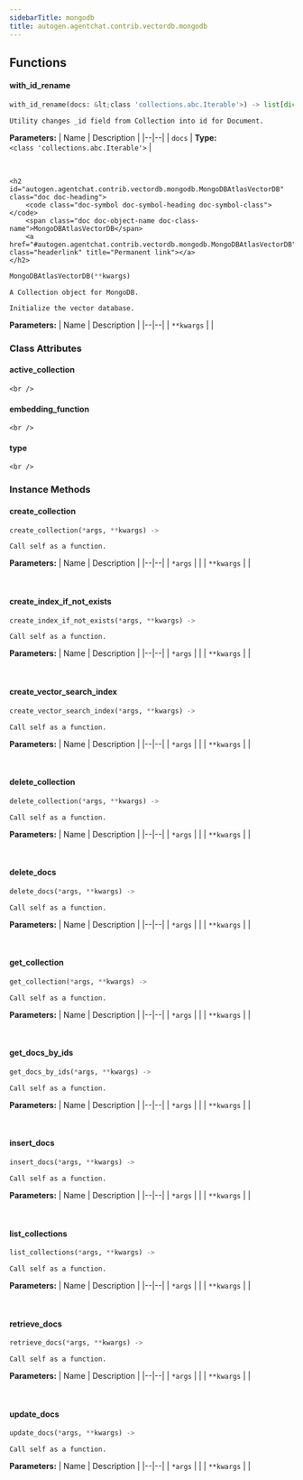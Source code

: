 ```yaml
---
sidebarTitle: mongodb
title: autogen.agentchat.contrib.vectordb.mongodb
---
```


## Functions

<code class="doc-symbol doc-symbol-heading doc-symbol-function"></code>
#### with_id_rename
<a href="#autogen.agentchat.contrib.vectordb.mongodb..with_id_rename" class="headerlink" title="Permanent link"></a>

```python
with_id_rename(docs: &lt;class 'collections.abc.Iterable'>) -> list[dict[str, typing.Any]]
```

    Utility changes _id field from Collection into id for Document.

<b>Parameters:</b>
| Name | Description |
|--|--|
| `docs` | **Type:** `<class 'collections.abc.Iterable'>` |

<br />

    <h2 id="autogen.agentchat.contrib.vectordb.mongodb.MongoDBAtlasVectorDB" class="doc doc-heading">
        <code class="doc-symbol doc-symbol-heading doc-symbol-class"></code>
        <span class="doc doc-object-name doc-class-name">MongoDBAtlasVectorDB</span>
        <a href="#autogen.agentchat.contrib.vectordb.mongodb.MongoDBAtlasVectorDB" class="headerlink" title="Permanent link"></a>
    </h2>

```python
MongoDBAtlasVectorDB(**kwargs)
```

    A Collection object for MongoDB.
    
    Initialize the vector database.

<b>Parameters:</b>
| Name | Description |
|--|--|
| `**kwargs` |  |

### Class Attributes

<code class="doc-symbol doc-symbol-heading doc-symbol-attribute"></code>
#### active_collection
<a href="#autogen.agentchat.contrib.vectordb.mongodb.MongoDBAtlasVectorDB.active_collection" class="headerlink" title="Permanent link"></a>

    <br />

<code class="doc-symbol doc-symbol-heading doc-symbol-attribute"></code>
#### embedding_function
<a href="#autogen.agentchat.contrib.vectordb.mongodb.MongoDBAtlasVectorDB.embedding_function" class="headerlink" title="Permanent link"></a>

    <br />

<code class="doc-symbol doc-symbol-heading doc-symbol-attribute"></code>
#### type
<a href="#autogen.agentchat.contrib.vectordb.mongodb.MongoDBAtlasVectorDB.type" class="headerlink" title="Permanent link"></a>

    <br />

### Instance Methods

<code class="doc-symbol doc-symbol-heading doc-symbol-method"></code>
#### create_collection
<a href="#autogen.agentchat.contrib.vectordb.mongodb.MongoDBAtlasVectorDB.create_collection" class="headerlink" title="Permanent link"></a>

```python
create_collection(*args, **kwargs) -> 
```

    Call self as a function.

<b>Parameters:</b>
| Name | Description |
|--|--|
| `*args` |  |
| `**kwargs` |  |

<br />

<code class="doc-symbol doc-symbol-heading doc-symbol-method"></code>
#### create_index_if_not_exists
<a href="#autogen.agentchat.contrib.vectordb.mongodb.MongoDBAtlasVectorDB.create_index_if_not_exists" class="headerlink" title="Permanent link"></a>

```python
create_index_if_not_exists(*args, **kwargs) -> 
```

    Call self as a function.

<b>Parameters:</b>
| Name | Description |
|--|--|
| `*args` |  |
| `**kwargs` |  |

<br />

<code class="doc-symbol doc-symbol-heading doc-symbol-method"></code>
#### create_vector_search_index
<a href="#autogen.agentchat.contrib.vectordb.mongodb.MongoDBAtlasVectorDB.create_vector_search_index" class="headerlink" title="Permanent link"></a>

```python
create_vector_search_index(*args, **kwargs) -> 
```

    Call self as a function.

<b>Parameters:</b>
| Name | Description |
|--|--|
| `*args` |  |
| `**kwargs` |  |

<br />

<code class="doc-symbol doc-symbol-heading doc-symbol-method"></code>
#### delete_collection
<a href="#autogen.agentchat.contrib.vectordb.mongodb.MongoDBAtlasVectorDB.delete_collection" class="headerlink" title="Permanent link"></a>

```python
delete_collection(*args, **kwargs) -> 
```

    Call self as a function.

<b>Parameters:</b>
| Name | Description |
|--|--|
| `*args` |  |
| `**kwargs` |  |

<br />

<code class="doc-symbol doc-symbol-heading doc-symbol-method"></code>
#### delete_docs
<a href="#autogen.agentchat.contrib.vectordb.mongodb.MongoDBAtlasVectorDB.delete_docs" class="headerlink" title="Permanent link"></a>

```python
delete_docs(*args, **kwargs) -> 
```

    Call self as a function.

<b>Parameters:</b>
| Name | Description |
|--|--|
| `*args` |  |
| `**kwargs` |  |

<br />

<code class="doc-symbol doc-symbol-heading doc-symbol-method"></code>
#### get_collection
<a href="#autogen.agentchat.contrib.vectordb.mongodb.MongoDBAtlasVectorDB.get_collection" class="headerlink" title="Permanent link"></a>

```python
get_collection(*args, **kwargs) -> 
```

    Call self as a function.

<b>Parameters:</b>
| Name | Description |
|--|--|
| `*args` |  |
| `**kwargs` |  |

<br />

<code class="doc-symbol doc-symbol-heading doc-symbol-method"></code>
#### get_docs_by_ids
<a href="#autogen.agentchat.contrib.vectordb.mongodb.MongoDBAtlasVectorDB.get_docs_by_ids" class="headerlink" title="Permanent link"></a>

```python
get_docs_by_ids(*args, **kwargs) -> 
```

    Call self as a function.

<b>Parameters:</b>
| Name | Description |
|--|--|
| `*args` |  |
| `**kwargs` |  |

<br />

<code class="doc-symbol doc-symbol-heading doc-symbol-method"></code>
#### insert_docs
<a href="#autogen.agentchat.contrib.vectordb.mongodb.MongoDBAtlasVectorDB.insert_docs" class="headerlink" title="Permanent link"></a>

```python
insert_docs(*args, **kwargs) -> 
```

    Call self as a function.

<b>Parameters:</b>
| Name | Description |
|--|--|
| `*args` |  |
| `**kwargs` |  |

<br />

<code class="doc-symbol doc-symbol-heading doc-symbol-method"></code>
#### list_collections
<a href="#autogen.agentchat.contrib.vectordb.mongodb.MongoDBAtlasVectorDB.list_collections" class="headerlink" title="Permanent link"></a>

```python
list_collections(*args, **kwargs) -> 
```

    Call self as a function.

<b>Parameters:</b>
| Name | Description |
|--|--|
| `*args` |  |
| `**kwargs` |  |

<br />

<code class="doc-symbol doc-symbol-heading doc-symbol-method"></code>
#### retrieve_docs
<a href="#autogen.agentchat.contrib.vectordb.mongodb.MongoDBAtlasVectorDB.retrieve_docs" class="headerlink" title="Permanent link"></a>

```python
retrieve_docs(*args, **kwargs) -> 
```

    Call self as a function.

<b>Parameters:</b>
| Name | Description |
|--|--|
| `*args` |  |
| `**kwargs` |  |

<br />

<code class="doc-symbol doc-symbol-heading doc-symbol-method"></code>
#### update_docs
<a href="#autogen.agentchat.contrib.vectordb.mongodb.MongoDBAtlasVectorDB.update_docs" class="headerlink" title="Permanent link"></a>

```python
update_docs(*args, **kwargs) -> 
```

    Call self as a function.

<b>Parameters:</b>
| Name | Description |
|--|--|
| `*args` |  |
| `**kwargs` |  |

<br />